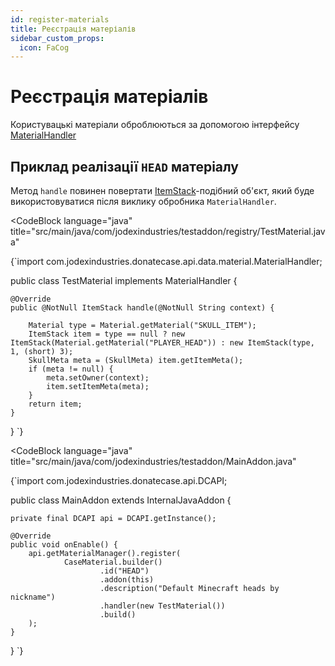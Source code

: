 ```yaml
---
id: register-materials
title: Реєстрація матеріалів
sidebar_custom_props:
  icon: FaCog
---
```



# Реєстрація матеріалів

Користувацькі матеріали оброблюються за допомогою інтерфейсу [MaterialHandler](https://repo.jodex.xyz/javadoc/releases/com/jodexindustries/donatecase/api/2.1.0.0/raw/com/jodexindustries/donatecase/api/data/material/MaterialHandler.html)

## Приклад реалізації `HEAD` матеріалу

Метод `handle` повинен повертати [ItemStack](https://helpch.at/docs/1.16.5/org/bukkit/inventory/ItemStack.html)-подібний об'єкт,
який буде використовуватися після виклику обробника `MaterialHandler`.

<CodeBlock
        language="java"
        title="src/main/java/com/jodexindustries/testaddon/registry/TestMaterial.java"
>
{`import com.jodexindustries.donatecase.api.data.material.MaterialHandler;

public class TestMaterial implements MaterialHandler {

    @Override
    public @NotNull ItemStack handle(@NotNull String context) {

        Material type = Material.getMaterial("SKULL_ITEM");
        ItemStack item = type == null ? new ItemStack(Material.getMaterial("PLAYER_HEAD")) : new ItemStack(type, 1, (short) 3);
        SkullMeta meta = (SkullMeta) item.getItemMeta();
        if (meta != null) {
            meta.setOwner(context);
            item.setItemMeta(meta);
        }
        return item;
    }
}
`}

</CodeBlock>


<CodeBlock
        language="java"
        title="src/main/java/com/jodexindustries/testaddon/MainAddon.java"
>
{`import com.jodexindustries.donatecase.api.DCAPI;

public class MainAddon extends InternalJavaAddon {

    private final DCAPI api = DCAPI.getInstance();

    @Override
    public void onEnable() {
        api.getMaterialManager().register(
                CaseMaterial.builder()
                        .id("HEAD")
                        .addon(this)
                        .description("Default Minecraft heads by nickname")
                        .handler(new TestMaterial())
                        .build()
        );
    }

}
`}
</CodeBlock>